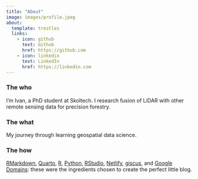 ```yaml
---
title: "About"
image: images/profile.jpeg
about:
  template: trestles
  links:
    - icon: github
      text: Github
      href: https://github.com
    - icon: linkedin
      text: LinkedIn
      href: https://linkedin.com
---
```


### The who

I'm Ivan, a PhD student at Skoltech.
I research fusion of LiDAR with other remote sensing data for precision forestry.

### The what

My journey through learning geospatial data science.

### The how

[RMarkdown](https://bookdown.org/yihui/rmarkdown/),
[Quarto](https://quarto.org/),
[R](https://www.r-project.org), [Python](https://www.python.org),
[RStudio](https://www.rstudio.com),
[Netlify](https://www.netlify.com),
[giscus](https://giscus.app/),
and [Google Domains](https://domains.google):
these were the ingredients chosen to create the perfect little blog.

